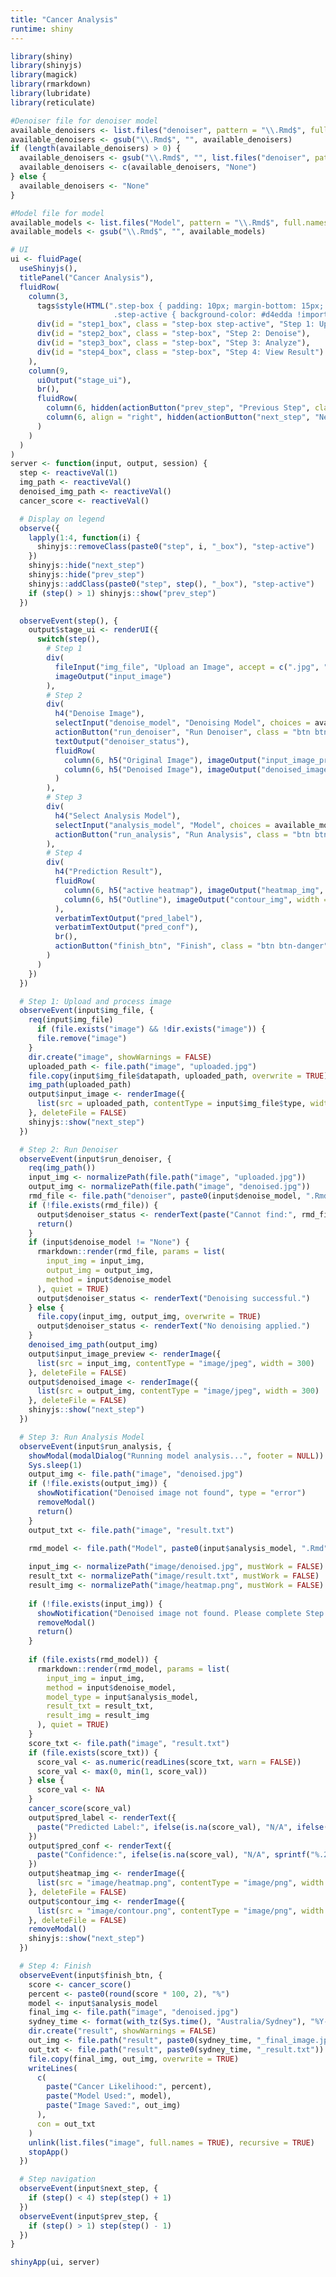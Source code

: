 ```yaml
---
title: "Cancer Analysis"
runtime: shiny
---
```


```r
library(shiny)
library(shinyjs)
library(magick)
library(rmarkdown)
library(lubridate)
library(reticulate)
```

```r
#Denoiser file for denoiser model
available_denoisers <- list.files("denoiser", pattern = "\\.Rmd$", full.names = FALSE)
available_denoisers <- gsub("\\.Rmd$", "", available_denoisers)
if (length(available_denoisers) > 0) {
  available_denoisers <- gsub("\\.Rmd$", "", list.files("denoiser", pattern = "\\.Rmd$"))
  available_denoisers <- c(available_denoisers, "None")
} else {
  available_denoisers <- "None"
}

#Model file for model
available_models <- list.files("Model", pattern = "\\.Rmd$", full.names = FALSE)
available_models <- gsub("\\.Rmd$", "", available_models)

# UI
ui <- fluidPage(
  useShinyjs(),
  titlePanel("Cancer Analysis"),
  fluidRow(
    column(3,
      tags$style(HTML(".step-box { padding: 10px; margin-bottom: 15px; border-radius: 5px; background-color: #f1f1f1; text-align: center; }
                       .step-active { background-color: #d4edda !important; font-weight: bold; border-left: 5px solid #28a745; }")),
      div(id = "step1_box", class = "step-box step-active", "Step 1: Upload Image"),
      div(id = "step2_box", class = "step-box", "Step 2: Denoise"),
      div(id = "step3_box", class = "step-box", "Step 3: Analyze"),
      div(id = "step4_box", class = "step-box", "Step 4: View Result")
    ),
    column(9,
      uiOutput("stage_ui"),
      br(),
      fluidRow(
        column(6, hidden(actionButton("prev_step", "Previous Step", class = "btn btn-secondary"))),
        column(6, align = "right", hidden(actionButton("next_step", "Next Step", class = "btn btn-success")))
      )
    )
  )
)
server <- function(input, output, session) {
  step <- reactiveVal(1)
  img_path <- reactiveVal()
  denoised_img_path <- reactiveVal()
  cancer_score <- reactiveVal()

  # Display on legend
  observe({
    lapply(1:4, function(i) {
      shinyjs::removeClass(paste0("step", i, "_box"), "step-active")
    })
    shinyjs::hide("next_step")
    shinyjs::hide("prev_step")
    shinyjs::addClass(paste0("step", step(), "_box"), "step-active")
    if (step() > 1) shinyjs::show("prev_step")
  })

  observeEvent(step(), {
    output$stage_ui <- renderUI({
      switch(step(),
        # Step 1
        div(
          fileInput("img_file", "Upload an Image", accept = c(".jpg", ".jpeg", ".png")),
          imageOutput("input_image")
        ),
        # Step 2
        div(
          h4("Denoise Image"),
          selectInput("denoise_model", "Denoising Model", choices = available_denoisers, selected = available_denoisers[1]),
          actionButton("run_denoiser", "Run Denoiser", class = "btn btn-primary mb-3"),
          textOutput("denoiser_status"),
          fluidRow(
            column(6, h5("Original Image"), imageOutput("input_image_preview")),
            column(6, h5("Denoised Image"), imageOutput("denoised_image"))
          )
        ),
        # Step 3
        div(
          h4("Select Analysis Model"),
          selectInput("analysis_model", "Model", choices = available_models),
          actionButton("run_analysis", "Run Analysis", class = "btn btn-primary")
        ),
        # Step 4
        div(
          h4("Prediction Result"),
          fluidRow(
            column(6, h5("active heatmap"), imageOutput("heatmap_img", width = "100%")),
            column(6, h5("Outline"), imageOutput("contour_img", width = "100%"))
          ),
          verbatimTextOutput("pred_label"),
          verbatimTextOutput("pred_conf"),
          br(),
          actionButton("finish_btn", "Finish", class = "btn btn-danger")
        )
      )
    })
  })

  # Step 1: Upload and process image
  observeEvent(input$img_file, {
    req(input$img_file)
      if (file.exists("image") && !dir.exists("image")) {
      file.remove("image")
    }
    dir.create("image", showWarnings = FALSE)
    uploaded_path <- file.path("image", "uploaded.jpg")
    file.copy(input$img_file$datapath, uploaded_path, overwrite = TRUE)
    img_path(uploaded_path)
    output$input_image <- renderImage({
      list(src = uploaded_path, contentType = input$img_file$type, width = 300)
    }, deleteFile = FALSE)
    shinyjs::show("next_step")
  })

  # Step 2: Run Denoiser
  observeEvent(input$run_denoiser, {
    req(img_path())
    input_img <- normalizePath(file.path("image", "uploaded.jpg"))
    output_img <- normalizePath(file.path("image", "denoised.jpg"))
    rmd_file <- file.path("denoiser", paste0(input$denoise_model, ".Rmd"))
    if (!file.exists(rmd_file)) {
      output$denoiser_status <- renderText(paste("Cannot find:", rmd_file))
      return()
    }
    if (input$denoise_model != "None") {
      rmarkdown::render(rmd_file, params = list(
        input_img = input_img,
        output_img = output_img,
        method = input$denoise_model
      ), quiet = TRUE)
      output$denoiser_status <- renderText("Denoising successful.")
    } else {
      file.copy(input_img, output_img, overwrite = TRUE)
      output$denoiser_status <- renderText("No denoising applied.")
    }
    denoised_img_path(output_img)
    output$input_image_preview <- renderImage({
      list(src = input_img, contentType = "image/jpeg", width = 300)
    }, deleteFile = FALSE)
    output$denoised_image <- renderImage({
      list(src = output_img, contentType = "image/jpeg", width = 300)
    }, deleteFile = FALSE)
    shinyjs::show("next_step")
  })

  # Step 3: Run Analysis Model
  observeEvent(input$run_analysis, {
    showModal(modalDialog("Running model analysis...", footer = NULL))
    Sys.sleep(1)
    output_img <- file.path("image", "denoised.jpg")
    if (!file.exists(output_img)) {
      showNotification("Denoised image not found", type = "error")
      removeModal()
      return()
    }
    output_txt <- file.path("image", "result.txt")
    
    rmd_model <- file.path("Model", paste0(input$analysis_model, ".Rmd"))

    input_img <- normalizePath("image/denoised.jpg", mustWork = FALSE)
    result_txt <- normalizePath("image/result.txt", mustWork = FALSE)
    result_img <- normalizePath("image/heatmap.png", mustWork = FALSE)
    
    if (!file.exists(input_img)) {
      showNotification("Denoised image not found. Please complete Step 2 first.", type = "error")
      removeModal()
      return()
    }
    
    if (file.exists(rmd_model)) {
      rmarkdown::render(rmd_model, params = list(
        input_img = input_img,
        method = input$denoise_model,
        model_type = input$analysis_model,
        result_txt = result_txt,
        result_img = result_img
      ), quiet = TRUE)
    }
    score_txt <- file.path("image", "result.txt")
    if (file.exists(score_txt)) {
      score_val <- as.numeric(readLines(score_txt, warn = FALSE))
      score_val <- max(0, min(1, score_val))
    } else {
      score_val <- NA
    }
    cancer_score(score_val)
    output$pred_label <- renderText({
      paste("Predicted Label:", ifelse(is.na(score_val), "N/A", ifelse(score_val > 0.5, "Cancer", "Benign")))
    })
    output$pred_conf <- renderText({
      paste("Confidence:", ifelse(is.na(score_val), "N/A", sprintf("%.2f%%", score_val * 100)))
    })
    output$heatmap_img <- renderImage({
      list(src = "image/heatmap.png", contentType = "image/png", width = "100%")
    }, deleteFile = FALSE)
    output$contour_img <- renderImage({
      list(src = "image/contour.png", contentType = "image/png", width = "100%")
    }, deleteFile = FALSE)
    removeModal()
    shinyjs::show("next_step")
  })

  # Step 4: Finish
  observeEvent(input$finish_btn, {
    score <- cancer_score()
    percent <- paste0(round(score * 100, 2), "%")
    model <- input$analysis_model
    final_img <- file.path("image", "denoised.jpg")
    sydney_time <- format(with_tz(Sys.time(), "Australia/Sydney"), "%Y-%m-%d_%H-%M-%S")
    dir.create("result", showWarnings = FALSE)
    out_img <- file.path("result", paste0(sydney_time, "_final_image.jpg"))
    out_txt <- file.path("result", paste0(sydney_time, "_result.txt"))
    file.copy(final_img, out_img, overwrite = TRUE)
    writeLines(
      c(
        paste("Cancer Likelihood:", percent),
        paste("Model Used:", model),
        paste("Image Saved:", out_img)
      ),
      con = out_txt
    )
    unlink(list.files("image", full.names = TRUE), recursive = TRUE)
    stopApp()
  })

  # Step navigation
  observeEvent(input$next_step, {
    if (step() < 4) step(step() + 1)
  })
  observeEvent(input$prev_step, {
    if (step() > 1) step(step() - 1)
  })
}

shinyApp(ui, server)
```
